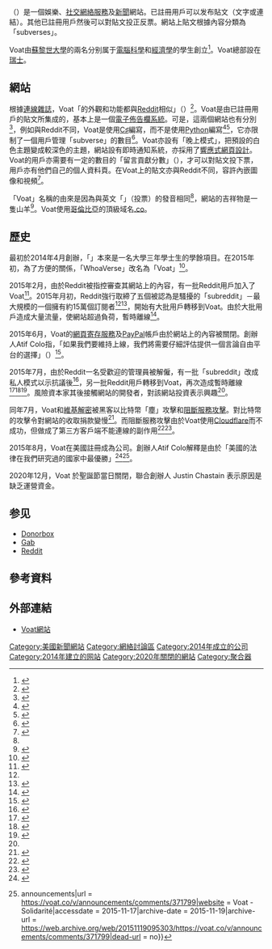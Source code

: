 {{TA
|G1=IT
|1=zh-hant:社交網絡;zh-hans:社交网络;zh-tw:社群網路
}}
{{Infobox Website
| name                 = Voat
| logo                 = [[File:voat-logo.png|frameless]]
| url                  = {{url|https://voat.co}}
| commercial           = 是
| language             = 英語
| programming_language = C#
| alexa                = {{IncreaseNegative}} 10,119（{{as of|2015|11|07}}）<ref>{{cite web|url=http://www.alexa.com/siteinfo/voat.co|title=voat.co Site Overview|work=[[Alexa_Internet|Alexa Internet]]|accessdate=2015-11-22|archive-date=2016-12-18|archive-url=https://web.archive.org/web/20161218030818/http://www.alexa.com/siteinfo/voat.co|dead-url=no}}</ref>
| current_status       = 活躍
| location             = {{SWI}}、{{USA}}
}}

{{lang|en|'''Voat'''}}（{{IPAc-en|ˈ|v|oʊ|t}}）是一個娛樂、[[社交網絡服務|社交網絡服務]]及[[新聞|新聞]]網站。已註冊用戶可以发布貼文（文字或連結）。其他已註冊用戶然後可以對貼文投正反票。網站上貼文根據內容分類為「subverses」。

Voat由[[蘇黎世大學|蘇黎世大學]]的兩名分别属于[[電腦科學|電腦科學]]和[[經濟學|經濟學]]的學生創立<ref>{{cite web|url=https://voat.co/about|title=About Voat - Who's the team behind this|accessdate=2015-02-26|website=Voat|archive-date=2015-02-25|archive-url=https://web.archive.org/web/20150225160306/https://voat.co/about|dead-url=no}}</ref>。Voat總部設在[[瑞士|瑞士]]。

== 網站 ==
根據[[連線|連線雜誌]]，Voat「的外觀和功能都與[[Reddit|Reddit]]相似」（{{lang|en|aesthetically and functionally similar to Reddit}}）<ref name="#1">{{cite news|last1=Kamen|first1=Matt|title=Reddit in revolt over anti-harrassment policy enforcement|url=http://www.wired.co.uk/news/archive/2015-06/11/reddit-revolt|accessdate=2015-06-12|work=Wired|date=2015-06-11|archive-date=2016-04-10|archive-url=https://web.archive.org/web/20160410204727/http://www.wired.co.uk/news/archive/2015-06/11/reddit-revolt}}</ref>。Voat是由已註冊用戶的貼文所集成的，基本上是一個[[電子佈告欄系統|電子佈告欄系統]]。可是，這兩個網站也有分別<ref name=Verge>{{cite web|url=http://www.theverge.com/2015/7/10/8924415/voat-reddit-competitor-free-speech|title=Welcome to Voat: Reddit killer, troll haven, and the strange face of internet free speech|last=Robertson|first=Adi|website=[[The_Verge|The Verge]]|publisher=[[Vox_Media|Vox Media]]|date=2015-07-10|accessdate=2015-07-10|archive-date=2022-03-18|archive-url=https://web.archive.org/web/20220318153748/https://www.theverge.com/2015/7/10/8924415/voat-reddit-competitor-free-speech}}</ref>，例如與Reddit不同，Voat是使用[[C♯|C♯]]編寫，而不是使用[[Python|Python]]編寫<ref name=Wired2>{{cite web |url=http://www.wired.co.uk/news/archive/2015-06/22/reddit-rival-voatco-killed-by-hosting-company |title=Reddit rival Voat.co killed by hosting company |last=Kamen |first=Matt |website=[[Wired_UK|Wired UK]] |publisher=[[Condé_Nast|Condé Nast]] |date=2015-06-22 |accessdate=2015-07-08 |archive-date=2016-05-15 |archive-url=https://web.archive.org/web/20160515012423/http://www.wired.co.uk/news/archive/2015-06/22/reddit-rival-voatco-killed-by-hosting-company }}</ref><ref name=VoatAbout>{{cite web|url=https://voat.co/about|title=About Voat - Who's the team behind this|accessdate=2015-02-26|website=Voat|archive-date=2015-02-25|archive-url=https://web.archive.org/web/20150225160306/https://voat.co/about|dead-url=no}}</ref>，它亦限制了一個用戶管理「subverse」的數目<ref>{{cite web |url=http://www.calcalist.co.il/internet/articles/0,7340,L-3664447,00.html |title=המתחרה השווייצרי של רדיט מבטיח לשמור על ניטרליות |date=2015-07-15 |access-date=2015-08-22 |archive-date=2017-11-16 |archive-url=https://web.archive.org/web/20171116083001/https://www.calcalist.co.il/internet/articles/0,7340,L-3664447,00.html }}</ref>。Voat亦設有「晚上模式」，把預設的白色主題變成較深色的主題，網站設有即時通知系統，亦採用了[[響應式網頁設計|響應式網頁設計]]。Voat的用戶亦需要有一定的數目的「留言貢獻分數」（{{lang-en|Comment Contribution Points}}），才可以對貼文投下票，用戶亦有他們自己的個人資料頁。在Voat上的貼文亦與Reddit不同，容許內嵌圖像和視頻<ref>{{cite web | url=https://voat.co/v/announcements/comments/28550 | title=Is WhoaVerse just a reddit clone? | accessdate=2015-08-22 | archive-date=2015-07-13 | archive-url=https://web.archive.org/web/20150713195337/https://voat.co/v/announcements/comments/28550 | dead-url=no }}</ref>。

「Voat」名稱的由來是因為與英文「{{lang|en|Vote}}」（投票）的發音相同<ref name="NameChange" />，網站的吉祥物是一隻山羊<ref name=MW>{{cite web |url=http://www.marketwatch.com/story/voat-creator-speaks-on-reddit-refugees-plans-for-future-2015-07-10 |title=Creator of surging Reddit rival Voat: We will avoid same mistakes |last=Poletti |first=Therese |website=[[MarketWatch|MarketWatch]] |publisher=[[Dow_Jones_&_Company|Dow Jones & Company]] |date=2015-07-10 |accessdate=2015-07-11 |archive-date=2015-07-10 |archive-url=https://web.archive.org/web/20150710210314/http://www.marketwatch.com/story/voat-creator-speaks-on-reddit-refugees-plans-for-future-2015-07-10 |dead-url=no }}</ref>。Voat使用[[哥倫比亞|哥倫比亞]]的頂級域名[[.co|.co]]。

== 歷史 ==
最初於2014年4月創辦，「{{lang|en|WhoaVerse}}」本來是一名大學三年學士生的學餘項目。在2015年初，為了方便的關係，「WhoaVerse」改名為「Voat」<ref name="NameChange">{{cite web|title=WhoaVerse is changing name|url=https://voat.co/v/announcements/comments/38163|website=Voat|accessdate=2015-07-06|archive-date=2015-09-07|archive-url=https://web.archive.org/web/20150907043638/https://voat.co/v/announcements/comments/38163|dead-url=no}}</ref>。

2015年2月，由於Reddit被指控審查其網站上的內容，有一批Reddit用戶加入了Voat<ref>{{cite web|title=The 'Reddit exodus' is a perfect illustration of the state of free speech on the Web|url=http://www.washingtonpost.com/news/the-intersect/wp/2015/02/18/the-reddit-exodus-is-a-perfect-illustration-of-the-state-of-free-speech-on-the-web/|website=Washington Post|access-date=2015-07-06|archive-date=2022-02-02|archive-url=https://web.archive.org/web/20220202054418/https://www.washingtonpost.com/news/the-intersect/wp/2015/02/18/the-reddit-exodus-is-a-perfect-illustration-of-the-state-of-free-speech-on-the-web/}}</ref>。2015年月初，Reddit強行取締了五個被認為是騷擾的「subreddit」－最大規模的一個擁有約15萬個訂閱者<ref name="#1"/><ref>{{cite news|last1=Woollacott|first1=Emma|title=Users Flock To Voat As Reddit Shuts Harassing Groups|url=http://www.forbes.com/sites/emmawoollacott/2015/06/11/users-flock-to-voat-as-reddit-shuts-harassing-groups/|accessdate=2015-06-17|work=Forbes|date=2015-06-11|archive-date=2022-03-04|archive-url=https://web.archive.org/web/20220304194816/https://www.forbes.com/sites/emmawoollacott/2015/06/11/users-flock-to-voat-as-reddit-shuts-harassing-groups/}}</ref>，開始有大批用戶轉移到Voat。由於大批用戶造成大量流量，使網站超過負荷，暫時離線<ref>{{cite news |url=http://www.ibtimes.com/what-voat-reddit-fatpeoplehate-ban-has-users-migrate-unmoderated-space-complain-1962730 |title=What Is Voat? Reddit FatPeopleHate Ban Has Users Migrate To Unmoderated Space, Complain On Twitter |first=Barbara |last=Herman |date=2015-06-11 |accessdate=2015-06-12 |archive-date=2015-06-12 |archive-url=https://web.archive.org/web/20150612201057/http://www.ibtimes.com/what-voat-reddit-fatpeoplehate-ban-has-users-migrate-unmoderated-space-complain-1962730 |dead-url=no }}</ref>。

2015年6月，Voat的[[網頁寄存服務|網頁寄存服務]]及[[PayPal|PayPal]]帳戶由於網站上的內容被關閉。創辦人Atif Colo指，「如果我們要維持上線，我們將需要仔細評估提供一個言論自由平台的選擇」（{{lang|en|we will have to carefully evaluate our long-term options of providing a platform of free speech if we are to stay online}}）<ref>{{cite news|title=This is what happens when you create an online community without any rules, part 2|url=http://www.washingtonpost.com/news/the-intersect/wp/2015/06/23/this-is-what-happens-when-you-create-an-online-community-without-any-rules-part-2/|newspaper=The Washington Post|date=2015-06-23|access-date=July 4, 2015|issn=0190-8286|language=en-US|first=Caitlin|last=Dewey|archive-date=2022-01-22|archive-url=https://web.archive.org/web/20220122154542/https://www.washingtonpost.com/news/the-intersect/wp/2015/06/23/this-is-what-happens-when-you-create-an-online-community-without-any-rules-part-2/}}</ref>。

2015年7月，由於Reddit一名受歡迎的管理員被解僱，有一批「subreddit」改成私人模式以示抗議後<ref>{{cite web|url=http://www.businessinsider.com/reddits-ama-subreddit-down-after-victoria-taylor-depature-2015-7|title=Reddit's popular 'ask me anything' feature is down after a key employee is gone|date=2015-07-02|accessdate=2015-07-04|website=Business Insider|last=Carson|first=Biz|archive-date=2015-07-03|archive-url=https://web.archive.org/web/20150703222224/http://www.businessinsider.com/reddits-ama-subreddit-down-after-victoria-taylor-depature-2015-7|dead-url=no}}</ref>，另一批Reddit用戶轉移到Voat，再次造成暫時離線<ref>{{cite web |url=http://www.bbc.com/news/technology-33447512 |title=Reddit rival Voat buckles under demand |last1=Kelion |first1=Leo |date=2015-07-08 |publisher=BBC |accessdate=2015-07-08 |archive-date=2021-08-22 |archive-url=https://web.archive.org/web/20210822050149/https://www.bbc.com/news/technology-33447512 }}</ref><ref>{{cite web |url=http://cointelegraph.com/news/114737/will-bitcoin-friendly-voatco-replace-reddit |title=Will Bitcoin-Friendly Voat.co Replace Reddit? |last1=Dib |first1=Walid |date=2015-07-03 |website=[[Cointelegraph|Cointelegraph]] |publisher= |accessdate=2015-07-03 |archive-url=https://web.archive.org/web/20150704015710/http://cointelegraph.com/news/114737/will-bitcoin-friendly-voatco-replace-reddit |archive-date=2015-07-04 |dead-url=yes }}</ref><ref>{{cite web |url=http://news.yahoo.com/reddit-blackout-users-revolt-second-time-summer-181711026.html |title=With Reddit blackout, users revolt for second time this summer |last1=Truong |first1=Kevin |date=2015-07-06 |accessdate=2015-07-08 |deadurl=yes |archiveurl=https://web.archive.org/web/20150709090253/http://news.yahoo.com/reddit-blackout-users-revolt-second-time-summer-181711026.html |archivedate=2015-07-09 }}</ref>。風險資本家其後接觸網站的開發者，對該網站投資表示興趣<ref name=MW/>。

同年7月，Voat和[[維基解密|維基解密]]被黑客以比特幣「塵」攻擊和[[阻斷服務攻擊|阻斷服務攻擊]]。對比特幣的攻擊令對網站的收取捐款變慢<ref>{{cite web |url=http://motherboard.vice.com/read/wikileaks-is-now-a-target-in-the-massive-spam-attack-on-bitcoin |title=WikiLeaks Is Now a Target In the Massive Spam Attack on Bitcoin |last1=Pearson |first1=Jordan |date=2015-07-09 |accessdate=2015-07-10 |archive-date=2015-07-10 |archive-url=https://web.archive.org/web/20150710092844/http://motherboard.vice.com/read/wikileaks-is-now-a-target-in-the-massive-spam-attack-on-bitcoin |dead-url=no }}</ref>。而阻斷服務攻擊由於Voat使用[[Cloudflare|Cloudflare]]而不成功，但做成了第三方客戶端不能連線的副作用<ref>{{cite web |url=http://fortune.com/2015/07/13/new-reddit-rival-voat-hit-by-ddos-attack/ |title=New Reddit rival Voat hit by DDoS attack |last=Roberts |first=Jeff John |date=2015-07-13 |accessdate=2015-11-23 |archive-date=2015-07-14 |archive-url=https://web.archive.org/web/20150714004227/http://fortune.com/2015/07/13/new-reddit-rival-voat-hit-by-ddos-attack/ |dead-url=no }}</ref><ref>{{cite web |url=http://www.dailydot.com/politics/voat-ddos-attack/ |title=Reddit rival Voat hit with DDoS attacks |last=Khan |first=Imad |date=2015-07-13 |accessdate=2015-07-21 |archive-date=2015-07-17 |archive-url=https://web.archive.org/web/20150717163107/http://www.dailydot.com/politics/voat-ddos-attack/ |dead-url=no }}</ref>。

2015年8月，Voat在美國註冊成為公司。創辦人Atif Colo解釋是由於「美國的法律在我們研究過的國家中最優勝」<ref>{{cite web|url=https://www.washingtonpost.com/news/the-intersect/wp/2015/08/06/contrary-to-the-internet-crybabies-online-speech-in-the-u-s-is-really-free-actually/|title=Contrary to the Internet crybabies, online speech in the U.S. is really free, actually|last=Dewey|first=Caitlyn|work=[[The_Washington_Post|The Washington Post]]|date=2015-08-06|accessdate=2015-08-07|archive-date=2015-08-06|archive-url=https://web.archive.org/web/20150806172022/https://www.washingtonpost.com/news/the-intersect/wp/2015/08/06/contrary-to-the-internet-crybabies-online-speech-in-the-u-s-is-really-free-actually/|dead-url=no}}</ref><ref>{{Cite web|title = Voat, the student side-project is now Voat, Inc.! {{!}} announcements|url = https://voat.co/v/announcements/comments/371799|website = Voat - Solidarité|accessdate = 2015-11-17|archive-date = 2015-11-19|archive-url = https://web.archive.org/web/20151119095303/https://voat.co/v/announcements/comments/371799|dead-url = no}}</ref>。

2020年12月，Voat 於聖誕節當日關閉，聯合創辦人 Justin Chastain 表示原因是缺乏運營資金。

== 参见 ==
* [[Donorbox|Donorbox]]
* [[Gab_(social_network)|Gab]]
* [[Reddit|Reddit]]

== 參考資料 ==
{{reflist|2}}

== 外部連結 ==
*[https://voat.co Voat網站] {{Wayback|url=https://voat.co/ |date=20150211024646 }}

{{Alt-right}}
{{YC companies}}

[[Category:美國新聞網站|Category:美國新聞網站]]
[[Category:網絡討論區|Category:網絡討論區]]
[[Category:2014年成立的公司|Category:2014年成立的公司]]
[[Category:2014年建立的网站|Category:2014年建立的网站]]
[[Category:2020年關閉的網站|Category:2020年關閉的網站]]
[[Category:聚合器|Category:聚合器]]